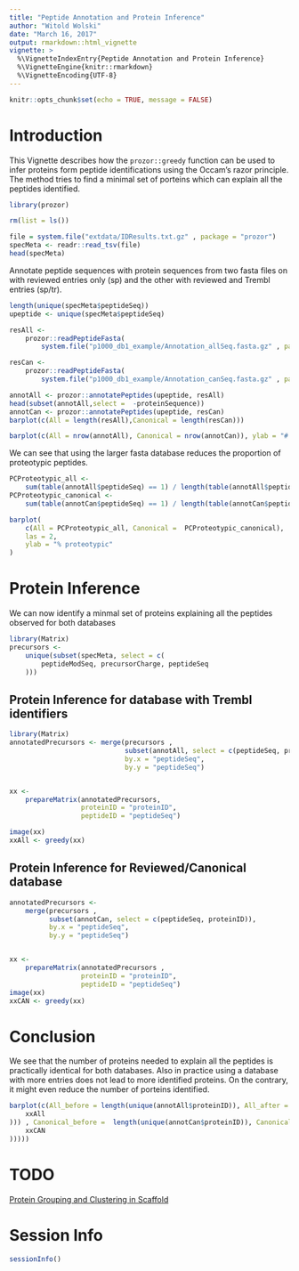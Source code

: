 ```yaml
---
title: "Peptide Annotation and Protein Inference"
author: "Witold Wolski"
date: "March 16, 2017"
output: rmarkdown::html_vignette
vignette: >
  %\VignetteIndexEntry{Peptide Annotation and Protein Inference}
  %\VignetteEngine{knitr::rmarkdown}
  %\VignetteEncoding{UTF-8}
---
```



```r
knitr::opts_chunk$set(echo = TRUE, message = FALSE)
```

# Introduction

This Vignette describes how the `prozor::greedy` function can be used to infer proteins form peptide identifications using the Occam's razor principle. The method tries to find a minimal set of porteins which can explain all the peptides identified.

```r
library(prozor)

rm(list = ls())

file = system.file("extdata/IDResults.txt.gz" , package = "prozor")
specMeta <- readr::read_tsv(file)
head(specMeta)

```


Annotate peptide sequences with protein sequences from two fasta files on with reviewed entries only (sp) and the other with reviewed and Trembl entries (sp/tr).

```r
length(unique(specMeta$peptideSeq))
upeptide <- unique(specMeta$peptideSeq)

resAll <-
    prozor::readPeptideFasta(
        system.file("p1000_db1_example/Annotation_allSeq.fasta.gz" , package = "prozor"))

resCan <-
    prozor::readPeptideFasta(
        system.file("p1000_db1_example/Annotation_canSeq.fasta.gz" , package = "prozor"))

annotAll <- prozor::annotatePeptides(upeptide, resAll)
head(subset(annotAll,select =  -proteinSequence))
annotCan <- prozor::annotatePeptides(upeptide, resCan)
barplot(c(All = length(resAll),Canonical = length(resCan)))
```



```r
barplot(c(All = nrow(annotAll), Canonical = nrow(annotCan)), ylab = "# peptide protein matches.")
```

We can see that using the larger fasta database reduces the proportion of proteotypic peptides.

```r
PCProteotypic_all <-
    sum(table(annotAll$peptideSeq) == 1) / length(table(annotAll$peptideSeq)) * 100
PCProteotypic_canonical <-
    sum(table(annotCan$peptideSeq) == 1) / length(table(annotCan$peptideSeq)) * 100

barplot(
    c(All = PCProteotypic_all, Canonical =  PCProteotypic_canonical),
    las = 2,
    ylab = "% proteotypic"
)

```


# Protein Inference 


We can now identify a minmal set of proteins explaining all the peptides observed for both databases

```r
library(Matrix)
precursors <-
    unique(subset(specMeta, select = c(
        peptideModSeq, precursorCharge, peptideSeq
    )))

```

## Protein Inference for database with Trembl identifiers

```r
library(Matrix)
annotatedPrecursors <- merge(precursors ,
                             subset(annotAll, select = c(peptideSeq, proteinID)),
                             by.x = "peptideSeq",
                             by.y = "peptideSeq")


xx <-
    prepareMatrix(annotatedPrecursors,
                  proteinID = "proteinID",
                  peptideID = "peptideSeq")

image(xx)
xxAll <- greedy(xx)

```

## Protein Inference for Reviewed/Canonical database

```r
annotatedPrecursors <-
    merge(precursors ,
          subset(annotCan, select = c(peptideSeq, proteinID)),
          by.x = "peptideSeq",
          by.y = "peptideSeq")


xx <-
    prepareMatrix(annotatedPrecursors ,
                  proteinID = "proteinID",
                  peptideID = "peptideSeq")
image(xx)
xxCAN <- greedy(xx)

```

# Conclusion

We see that the number of proteins needed to explain all the peptides is practically identical for both databases. Also in practice using a database with more entries does not lead to more identified proteins. On the contrary, it might even reduce the number of porteins identified.

```r
barplot(c(All_before = length(unique(annotAll$proteinID)), All_after = length(unique(unlist(
    xxAll
))) , Canonical_before =  length(unique(annotCan$proteinID)), Canonical_after = length(unique(unlist(
    xxCAN
)))))

```


# TODO

[Protein Grouping and Clustering in Scaffold](https://www.dropbox.com/s/a4kqyc4gxln8sfj/scaffold_protein_grouping_clustering.pdf?dl=1)


# Session Info

```r
sessionInfo()
```
